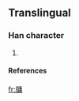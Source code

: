 ==Translingual==
===Han character===
{{Han char|rn=91|rad=片|as=11|sn=15|four=|canj=中中戈中月 (LLILB), 中弓戈中月 (LNILB)}}
# {{defn|Han|sort=片11}}
====References====
{{Han ref|kx=0694.191|hdz=32020.071|uh=7257|ud=29271}}

[[fr:牗]]
